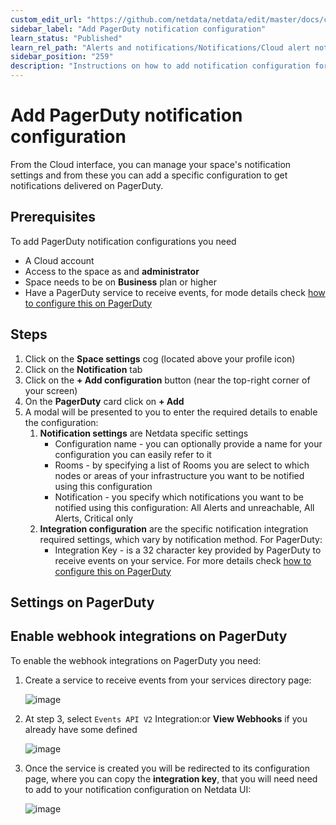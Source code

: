 ```yaml
---
custom_edit_url: "https://github.com/netdata/netdata/edit/master/docs/cloud/alerts-notifications/add-pagerduty-notification-configuration.md"
sidebar_label: "Add PagerDuty notification configuration"
learn_status: "Published"
learn_rel_path: "Alerts and notifications/Notifications/Cloud alert notifications"
sidebar_position: "259"
description: "Instructions on how to add notification configuration for PagerDuty"
---
```

# Add PagerDuty notification configuration

From the Cloud interface, you can manage your space's notification settings and from these you can add a specific configuration to get notifications delivered on PagerDuty.

## Prerequisites

To add PagerDuty notification configurations you need

- A Cloud account
- Access to the space as and **administrator**
- Space needs to be on **Business** plan or higher
- Have a PagerDuty service to receive events, for mode details check [how to configure this on PagerDuty](#settings-on-pagerduty)

## Steps

1. Click on the **Space settings** cog (located above your profile icon)
1. Click on the **Notification** tab
1. Click on the **+ Add configuration** button (near the top-right corner of your screen)
1. On the **PagerDuty** card click on **+ Add**
1. A modal will be presented to you to enter the required details to enable the configuration:
   1. **Notification settings** are Netdata specific settings
      - Configuration name - you can optionally provide a name for your configuration  you can easily refer to it
      - Rooms - by specifying a list of Rooms you are select to which nodes or areas of your infrastructure you want to be notified using this configuration
      - Notification - you specify which notifications you want to be notified using this configuration: All Alerts and unreachable, All Alerts, Critical only
   1. **Integration configuration** are the specific notification integration required settings, which vary by notification method. For PagerDuty:
      - Integration Key -  is a 32 character key provided by PagerDuty to receive events on your service. For more details check [how to configure this on PagerDuty](#settings-on-pagerduty)

## Settings on PagerDuty

## Enable webhook integrations on PagerDuty

To enable the webhook integrations on PagerDuty you need:
1. Create a service to receive events from your services directory page:

   ![image](https://user-images.githubusercontent.com/2930882/214254148-03714f31-7943-4444-9b63-7b83c9daa025.png)

1. At step 3, select `Events API V2` Integration:or **View Webhooks** if you already have some defined

   ![image](https://user-images.githubusercontent.com/2930882/214254466-423cf493-037d-47bd-b9e6-fc894897f333.png)

1. Once the service is created you will be redirected to its configuration page, where you can copy the **integration key**, that you will need need to add to your notification configuration on Netdata UI:

   ![image](https://user-images.githubusercontent.com/2930882/214255916-0d2e53d5-87cc-408a-9f5b-0308a3262d5c.png)
